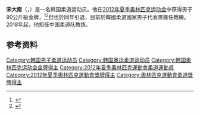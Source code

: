 {{Infobox sportsperson
| name           = 宋大南
| sport          = [[柔道|柔道]]
| birth_date     = 1979年4月5日
| medaltemplates =
{{MedalSport|男子90公斤級}}
{{MedalCountry| {{KOR}} }}
{{MedalOlympic}}
{{MedalGold  |[[2012年夏季奥林匹克运动会|2012年 伦敦]]| [[2012年夏季奧林匹克運動會柔道比賽|男子90公斤級]]}}
}}

'''宋大南'''（{{lang-ko|송대남}}，{{bd|1979年|4月5日||}}）是一名韩国柔道运动员。他在[[2012年夏季奥林匹克运动会|2012年夏季奥林匹克运动会]]中获得男子90公斤級金牌，<ref>{{cite web|url=http://www.bbc.co.uk/sport/0/olympics/19081013|title=Olympics Judo: Dae-Nam Song wins 90kg gold for South Korea|date=1 August 2012|work=BBC Sport|accessdate=1 August 2012|archive-date=2015-08-28|archive-url=https://web.archive.org/web/20150828193802/http://www.bbc.co.uk/sport/0/olympics/19081013|dead-url=no}}</ref><ref>{{cite web|url=http://timesofindia.indiatimes.com/sports/london-olympics-2012/news/Song-Dae-nam-wins-mens-90K-Olympic-judo-gold/articleshow/15316780.cms|title= Song Dae-nam wins men's 90K Olympic judo gold
|accessdate=1 August 2012}}</ref>但也於同年引退，目前於韓國柔道國家男子代表隊擔任教練。2018年起，他担任中国柔道队教练。

==参考资料==
{{Reflist}}
{{DEFAULTSORT:Song Dae-nam}}
[[Category:韩国男子柔道运动员|Category:韩国男子柔道运动员]]
[[Category:韩国奥运柔道运动员|Category:韩国奥运柔道运动员]]
[[Category:韩国奥林匹克运动会金牌得主|Category:韩国奥林匹克运动会金牌得主]]
[[Category:2012年夏季奧林匹克運動會柔道運動員|Category:2012年夏季奧林匹克運動會柔道運動員]]
[[Category:2012年夏季奧林匹克運動會獎牌得主|Category:2012年夏季奧林匹克運動會獎牌得主]]
[[Category:奧林匹克運動會柔道獎牌得主|Category:奧林匹克運動會柔道獎牌得主]]